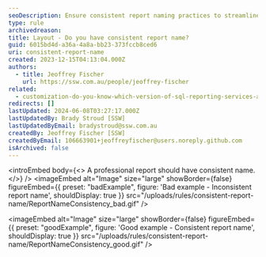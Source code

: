 ```yaml
---
seoDescription: Ensure consistent report naming practices to streamline report creation and improve organization.
type: rule
archivedreason:
title: Layout - Do you have consistent report name?
guid: 6015bd4d-a36a-4a8a-bb23-373fccb8ced6
uri: consistent-report-name
created: 2023-12-15T04:13:04.000Z
authors:
  - title: Jeoffrey Fischer
    url: https://ssw.com.au/people/jeoffrey-fischer
related:
  - customization-do-you-know-which-version-of-sql-reporting-services-and-visual-studio-you-are-using
redirects: []
lastUpdated: 2024-06-08T03:27:17.000Z
lastUpdatedBy: Brady Stroud [SSW]
lastUpdatedByEmail: bradystroud@ssw.com.au
createdBy: Jeoffrey Fischer [SSW]
createdByEmail: 106663901+jeoffreyfischer@users.noreply.github.com
isArchived: false
---
```


<introEmbed
  body={<>
A professional report should have consistent name.
  </>}
/>
<imageEmbed
  alt="Image"
  size="large"
  showBorder={false}
  figureEmbed={{
    preset: "badExample",
    figure: 'Bad example - Inconsistent report name',
    shouldDisplay: true
  }}
  src="/uploads/rules/consistent-report-name/ReportNameConsistency_bad.gif"
/>

<imageEmbed
  alt="Image"
  size="large"
  showBorder={false}
  figureEmbed={{
    preset: "goodExample",
    figure: 'Good example - Consistent report name',
    shouldDisplay: true
  }}
  src="/uploads/rules/consistent-report-name/ReportNameConsistency_good.gif"
/>
